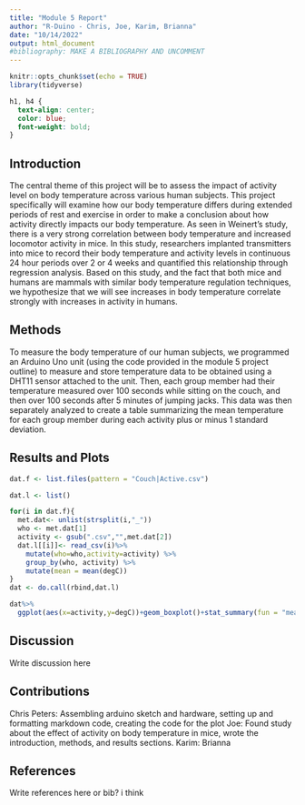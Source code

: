 ```yaml
---
title: "Module 5 Report"
author: "R-Duino - Chris, Joe, Karim, Brianna"
date: "10/14/2022"
output: html_document
#bibliography: MAKE A BIBLIOGRAPHY AND UNCOMMENT
---
```


```r
knitr::opts_chunk$set(echo = TRUE)
library(tidyverse)
```
```css
h1, h4 {
  text-align: center;
  color: blue;
  font-weight: bold;
}
```

## Introduction 
The central theme of this project will be to assess the impact of activity level on body temperature across various human subjects. This project specifically will examine how our body temperature differs during extended periods of rest and exercise in order to make a conclusion about how activity directly impacts our body temperature. As seen in Weinert's study, there is a very strong correlation between body temperature and increased locomotor activity in mice. In this study, researchers implanted transmitters into mice to record their body temperature and activity levels in continuous 24 hour periods over 2 or 4 weeks and quantified this relationship through regression analysis. Based on this study, and the fact that both mice and humans are mammals with similar body temperature regulation techniques, we hypothesize that we will see increases in body temperature correlate strongly with increases in activity in humans.




## Methods
To measure the body temperature of our human subjects, we  programmed an Arduino Uno unit (using the code provided in the module 5 project outline) to measure and store  temperature data to be obtained using a DHT11 sensor attached to the unit. Then, each group member had their temperature measured over 100 seconds while sitting on the couch, and then over 100 seconds after 5 minutes of jumping jacks. This data was then separately analyzed to create a table summarizing the mean temperature for each group member during each activity plus or minus 1 standard deviation. 


## Results and Plots
```r
dat.f <- list.files(pattern = "Couch|Active.csv")

dat.l <- list() 

for(i in dat.f){
  met.dat<- unlist(strsplit(i,"_")) 
  who <- met.dat[1] 
  activity <- gsub(".csv","",met.dat[2]) 
  dat.l[[i]]<- read_csv(i)%>%
    mutate(who=who,activity=activity) %>%
    group_by(who, activity) %>% 
    mutate(mean = mean(degC))
}
dat <- do.call(rbind,dat.l) 

dat%>%
  ggplot(aes(x=activity,y=degC))+geom_boxplot()+stat_summary(fun = "mean", geom = "point", shape = 20, size = 4, fill = "white")+facet_grid(.~who) 
```




## Discussion
Write discussion here



## Contributions
Chris Peters: Assembling arduino sketch and hardware, setting up and formatting markdown code, creating the code for the plot
Joe: Found study about the effect of activity on body temperature in mice, wrote the introduction, methods, and results sections.
Karim:
Brianna



## References
Write references here or bib? i think
